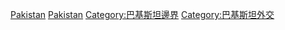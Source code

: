 [[Category:各國爭議地區|Pakistan]]
[[Category:亞洲爭議地區|Pakistan]]
[[Category:巴基斯坦邊界|Category:巴基斯坦邊界]]
[[Category:巴基斯坦外交|Category:巴基斯坦外交]]
